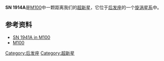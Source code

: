 {{Supernova
| name = SN 1914A
| image = 
| epoch = [[J2000.0|J2000.0]]
| type = ?
| SNRtype = ?
| host = [[M100|M100]]
| constellation = [[后发座|后发座]]
| ra = 12<sup>h</sup> 22<sup>m</sup> 56<sup>s</sup>
| dec = +15° 47.5′ 0″
| gal = G271.219 +76.874 
| discovery = 柯蒂斯<br>1914年3月2日
| iauc =
| mag_v  = +15.7
| distance = 5.25{{e|7}}[[光年|光年]]
| progenitor = ?
| progenitor_type = ?
| b-v = ?
| notes = 
}}

'''SN 1914A'''是[[M100|M100]]中一颗距离我们{{fact|5250万光年}}的[[超新星|超新星]]，它位于[[后发座|后发座]]的一个[[旋涡星系|旋涡星系]]中。

==参考资料==
* [http://simbad.u-strasbg.fr/simbad/sim-id?protocol=html&Ident=SN+1914A&NbIdent=1&Radius=2&Radius.unit=arcmin&submit=submit+id SN 1941A in M100]{{Wayback|url=http://simbad.u-strasbg.fr/simbad/sim-id?protocol=html&Ident=SN+1914A&NbIdent=1&Radius=2&Radius.unit=arcmin&submit=submit+id |date=20181001114118 }}
* [[M100|M100]]
<references />

[[Category:后发座|Category:后发座]]
[[Category:超新星|Category:超新星]]

{{astronomy-stub}}